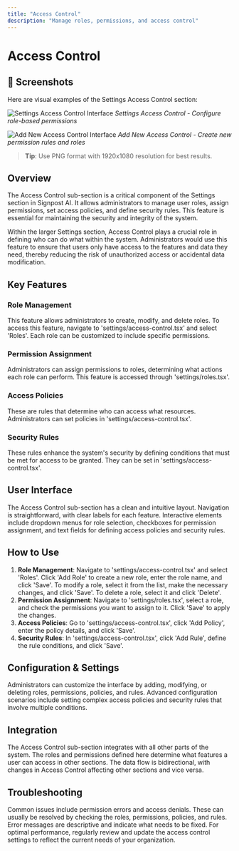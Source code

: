 ```yaml
---
title: "Access Control"
description: "Manage roles, permissions, and access control"
---
```


# Access Control

## 📸 Screenshots

Here are visual examples of the Settings Access Control section:

![Settings Access Control Interface](/images/screenshots/settings/settings-access-control.png)
*Settings Access Control - Configure role-based permissions*

![Add New Access Control Interface](/images/screenshots/settings/settings-access-control-add-new.png)
*Add New Access Control - Create new permission rules and roles*

> **Tip**: Use PNG format with 1920x1080 resolution for best results.



## Overview

The Access Control sub-section is a critical component of the Settings section in Signpost AI. It allows administrators to manage user roles, assign permissions, set access policies, and define security rules. This feature is essential for maintaining the security and integrity of the system.

Within the larger Settings section, Access Control plays a crucial role in defining who can do what within the system. Administrators would use this feature to ensure that users only have access to the features and data they need, thereby reducing the risk of unauthorized access or accidental data modification.

## Key Features

### Role Management
This feature allows administrators to create, modify, and delete roles. To access this feature, navigate to 'settings/access-control.tsx' and select 'Roles'. Each role can be customized to include specific permissions.

### Permission Assignment
Administrators can assign permissions to roles, determining what actions each role can perform. This feature is accessed through 'settings/roles.tsx'. 

### Access Policies
These are rules that determine who can access what resources. Administrators can set policies in 'settings/access-control.tsx'. 

### Security Rules
These rules enhance the system's security by defining conditions that must be met for access to be granted. They can be set in 'settings/access-control.tsx'.

## User Interface

The Access Control sub-section has a clean and intuitive layout. Navigation is straightforward, with clear labels for each feature. Interactive elements include dropdown menus for role selection, checkboxes for permission assignment, and text fields for defining access policies and security rules.

## How to Use

1. **Role Management**: Navigate to 'settings/access-control.tsx' and select 'Roles'. Click 'Add Role' to create a new role, enter the role name, and click 'Save'. To modify a role, select it from the list, make the necessary changes, and click 'Save'. To delete a role, select it and click 'Delete'.
2. **Permission Assignment**: Navigate to 'settings/roles.tsx', select a role, and check the permissions you want to assign to it. Click 'Save' to apply the changes.
3. **Access Policies**: Go to 'settings/access-control.tsx', click 'Add Policy', enter the policy details, and click 'Save'.
4. **Security Rules**: In 'settings/access-control.tsx', click 'Add Rule', define the rule conditions, and click 'Save'.

## Configuration & Settings

Administrators can customize the interface by adding, modifying, or deleting roles, permissions, policies, and rules. Advanced configuration scenarios include setting complex access policies and security rules that involve multiple conditions.

## Integration

The Access Control sub-section integrates with all other parts of the system. The roles and permissions defined here determine what features a user can access in other sections. The data flow is bidirectional, with changes in Access Control affecting other sections and vice versa.

## Troubleshooting

Common issues include permission errors and access denials. These can usually be resolved by checking the roles, permissions, policies, and rules. Error messages are descriptive and indicate what needs to be fixed. For optimal performance, regularly review and update the access control settings to reflect the current needs of your organization.
